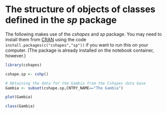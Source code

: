 # The structure of objects of classes defined in the *sp* package


The following makes use of the *cshapes* and *sp* package. You may need to install them from
[CRAN](https://cran.r-project.org) using the code
`install.packages(c("cshapes","sp"))` if you want to run this on your computer. (The
package is already installed on the notebook container, however.)

```r
library(cshapes)
```

```r
cshape.sp <- cshp()
```

```r
# Obtaining the data for the Gambia from the Cshapes data base
Gambia <- subset(cshape.sp,CNTRY_NAME=="The Gambia")
```

```r
plot(Gambia)
```

```r
class(Gambia)
```
